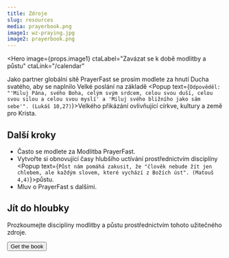 ```yaml
---
title: Zdroje
slug: resources
media: prayerbook.png
image1: wz-praying.jpg
image2: prayerbook.png
---
```

<Hero
  image={props.image1}
  ctaLabel="Zavázat se k době modlitby a půstu"
  ctaLink="/calendar"
>
Jako partner globální sítě PrayerFast se prosím modlete za hnutí Ducha svatého, aby se naplnilo <Popup text="Byla mi dána veškerá moc na nebi i na zemi. Proto jděte a získávejte za učedníky všechny národy, křtěte je ve jméno Otce i Syna i Ducha svatého a učte je poslouchat všechno, co jsem vám přikázal. A já jsem jistě s vámi po všechny dny až do konce světa. (Matouš 28,18-20)">Velké poslání</Popup> na základě <Popup text={`Odpověděl: "'Miluj Pána, svého Boha, celým svým srdcem, celou svou duší, celou svou silou a celou svou myslí' a 'Miluj svého bližního jako sám sebe'". (Lukáš 10,27)`}>Velkého přikázání</Popup> ovlivňující církve, kultury a země pro Krista.
</Hero>

<Row cols="2" className="md:grid-cols-2 text-white">

<Callout background="accent">

## Další kroky

- Často se modlete za <Popup text="Prosím, modlete se za hnutí Ducha svatého, aby se naplnilo Velké poslání na základě Velkého přikázání a ovlivnilo církve, kultury a země pro Krista.">Modlitba PrayerFast</Popup>.
- Vytvořte si obnovující časy hlubšího uctívání prostřednictvím disciplíny <Popup text={`Půst nám pomáhá zakusit, že "člověk nebude žít jen chlebem, ale každým slovem, které vychází z Božích úst". (Matouš 4,4)`}>půstu.</Popup>
- Mluv o PrayerFast s dalšími.

<SocialShare />

</Callout>

<Callout background="secondary">

## Jít do hloubky

<ImageCard image={props.image2}>

Prozkoumejte disciplíny modlitby a půstu prostřednictvím tohoto užitečného zdroje.

<Button to="https://www.amazon.com/Prayer-Fasting-Moving-Spirit-Churches/dp/1949921425/ref=sr_1_2?crid=HYWZMUFTN37P&keywords=prayer+and+fasting&qid=1658952220&sprefix=prayer+and+fasting%2Caps%2C96&sr=8-2">Get the book</Button>

</ImageCard>

</Callout>

</Row>

